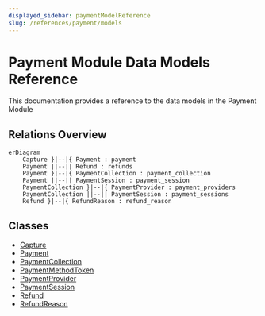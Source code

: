 ```yaml
---
displayed_sidebar: paymentModelReference
slug: /references/payment/models
---
```



# Payment Module Data Models Reference

This documentation provides a reference to the data models in the Payment Module

## Relations Overview

```mermaid
erDiagram
	Capture }|--|{ Payment : payment
	Payment ||--|| Refund : refunds
	Payment }|--|{ PaymentCollection : payment_collection
	Payment ||--|| PaymentSession : payment_session
	PaymentCollection }|--|{ PaymentProvider : payment_providers
	PaymentCollection ||--|| PaymentSession : payment_sessions
	Refund }|--|{ RefundReason : refund_reason

```

## Classes

- [Capture](../../payment_models/classes/payment_models.Capture/page.mdx)
- [Payment](../../payment_models/classes/payment_models.Payment/page.mdx)
- [PaymentCollection](../../payment_models/classes/payment_models.PaymentCollection/page.mdx)
- [PaymentMethodToken](../../payment_models/classes/payment_models.PaymentMethodToken/page.mdx)
- [PaymentProvider](../../payment_models/classes/payment_models.PaymentProvider/page.mdx)
- [PaymentSession](../../payment_models/classes/payment_models.PaymentSession/page.mdx)
- [Refund](../../payment_models/classes/payment_models.Refund/page.mdx)
- [RefundReason](../../payment_models/classes/payment_models.RefundReason/page.mdx)
